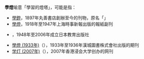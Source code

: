 '''學燈'''喻意「學習的燈塔」，可能是指：
* [[學鐙|學鐙]]，1897年丸善書店創辦至今的刊物，原名「{{lang|ja|學の燈}}」
* [[學燈|學燈]]，1918年至1947年上海時事新報出版的報紙副刊
* {{tsl|ja|学燈社|學燈社}}，1948年至2006年成立日本教育出版社
* [[學燈_(1933年)|學燈 (1933年)]]（{{lang|ko|학등}}），1933年至1936年漢城圖書株式會社出版的期刊
* [[学灯_(2007年)|学灯 (2007年)]]（{{lang|en|Beacon}}），2007年香港浸会大学创办的网刊

{{disambig|Cat=二字消歧义}}